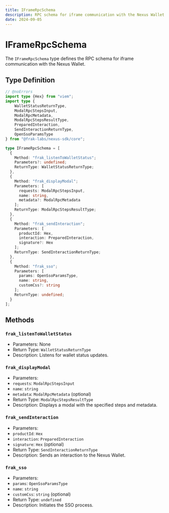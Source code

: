 ```yaml
---
title: IFrameRpcSchema
description: RPC schema for iframe communication with the Nexus Wallet
date: 2024-09-05
---
```


# IFrameRpcSchema

The `IFrameRpcSchema` type defines the RPC schema for iframe communication with the Nexus Wallet.

## Type Definition

```ts twoslash
// @noErrors
import type {Hex} from "viem";
import type {
    WalletStatusReturnType,
    ModalRpcStepsInput,
    ModalRpcMetadata,
    ModalRpcStepsResultType,
    PreparedInteraction,
    SendInteractionReturnType,
    OpenSsoParamsType
} from "@frak-labs/nexus-sdk/core";

type IFrameRpcSchema = [
  {
    Method: "frak_listenToWalletStatus";
    Parameters?: undefined;
    ReturnType: WalletStatusReturnType;
  },
  {
    Method: "frak_displayModal";
    Parameters: [
      requests: ModalRpcStepsInput,
      name: string,
      metadata?: ModalRpcMetadata
    ];
    ReturnType: ModalRpcStepsResultType;
  },
  {
    Method: "frak_sendInteraction";
    Parameters: [
      productId: Hex,
      interaction: PreparedInteraction,
      signature?: Hex
    ];
    ReturnType: SendInteractionReturnType;
  },
  {
    Method: "frak_sso";
    Parameters: [
      params: OpenSsoParamsType,
      name: string,
      customCss?: string
    ];
    ReturnType: undefined;
  }
];
```

## Methods

### `frak_listenToWalletStatus`
- Parameters: None
- Return Type: `WalletStatusReturnType`
- Description: Listens for wallet status updates.

### `frak_displayModal`
- Parameters:
- `requests`: `ModalRpcStepsInput`
- `name`: `string`
- `metadata`: `ModalRpcMetadata` (optional)
- Return Type: `ModalRpcStepsResultType`
- Description: Displays a modal with the specified steps and metadata.

### `frak_sendInteraction`
- Parameters:
- `productId`: `Hex`
- `interaction`: `PreparedInteraction`
- `signature`: `Hex` (optional)
- Return Type: `SendInteractionReturnType`
- Description: Sends an interaction to the Nexus Wallet.

### `frak_sso`
- Parameters:
- `params`: `OpenSsoParamsType`
- `name`: `string`
- `customCss`: `string` (optional)
- Return Type: `undefined`
- Description: Initiates the SSO process.
